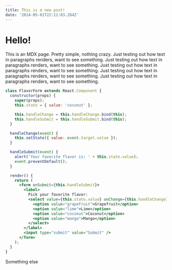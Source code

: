 ```yaml
---
title: This is a new post!
date: '2014-05-01T22:12:03.284Z'
---
```


# Hello!

This is an MDX page. Pretty simple, nothing crazy. Just testing out how text in paragraphs renders, want to see something. Just testing out how text in paragraphs renders, want to see something. Just testing out how text in paragraphs renders, want to see something. Just testing out how text in paragraphs renders, want to see something. Just testing out how text in paragraphs renders, want to see something.

```jsx
class FlavorForm extends React.Component {
  constructor(props) {
    super(props);
    this.state = { value: 'coconut' };

    this.handleChange = this.handleChange.bind(this);
    this.handleSubmit = this.handleSubmit.bind(this);
  }

  handleChange(event) {
    this.setState({ value: event.target.value });
  }

  handleSubmit(event) {
    alert('Your favorite flavor is: ' + this.state.value);
    event.preventDefault();
  }

  render() {
    return (
      <form onSubmit={this.handleSubmit}>
        <label>
          Pick your favorite flavor:
          <select value={this.state.value} onChange={this.handleChange}>
            <option value="grapefruit">Grapefruit</option>
            <option value="lime">Lime</option>
            <option value="coconut">Coconut</option>
            <option value="mango">Mango</option>
          </select>
        </label>
        <input type="submit" value="Submit" />
      </form>
    );
  }
}
```

Something else

<!-- ## blah blah

```js react-live
const onClick = () => {
  alert('clicked');
};
render(<button onClick={onClick}>Click Me!</button>);
``` -->
